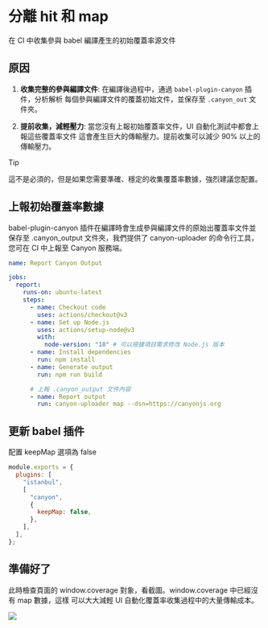 
# 分離 hit 和 map

在 CI 中收集參與 babel 編譯產生的初始覆蓋率源文件

## 原因

1. **收集完整的參與編譯文件**: 在編譯後過程中，通過 `babel-plugin-canyon` 插件，分析解析
   每個參與編譯文件的覆蓋初始文件，並保存至 `.canyon_out` 文件夾。

2. **提前收集，減輕壓力**: 當您沒有上報初始覆蓋率文件，UI 自動化測試中都會上報這些覆蓋率文件
   這會產生巨大的傳輸壓力。提前收集可以減少 90% 以上的傳輸壓力。

> [!TIP]
>
> 這不是必須的，但是如果您需要準確、穩定的收集覆蓋率數據，強烈建議您配置。

## 上報初始覆蓋率數據

babel-plugin-canyon 插件在編譯時會生成參與編譯文件的原始出覆蓋率文件並保存至 .canyon_output 文件夾，我們提供了 canyon-uploader 的命令行工具，您可在 CI 中上報至 Canyon 服務端。

```yml filename=".github/workflows/report-canyon-output.yml" {19,20} copy
name: Report Canyon Output

jobs:
  report:
    runs-on: ubuntu-latest
    steps:
      - name: Checkout code
        uses: actions/checkout@v3
      - name: Set up Node.js
        uses: actions/setup-node@v3
        with:
          node-version: "18" # 可以根據項目需求修改 Node.js 版本
      - name: Install dependencies
        run: npm install
      - name: Generate output
        run: npm run build

      # 上報 .canyon_output 文件內容
      - name: Report output
        run: canyon-uploader map --dsn=https://canyonjs.org
```

## 更新 babel 插件

配置 keepMap 選項為 false

```js filename="babel.config.js" {7} copy
module.exports = {
  plugins: [
    "istanbul",
    [
      "canyon",
      {
        keepMap: false,
      },
    ],
  ],
};
```

## 準備好了

此時檢查頁面的 window.coverage 對象，看截圖。window.coverage 中已經沒有 map 數據，這樣
可以大大減輕 UI 自動化覆蓋率收集過程中的大量傳輸成本。

![](https://cdn.jsdelivr.net/gh/canyon-project/assets/docs/static/jietu1.png)
